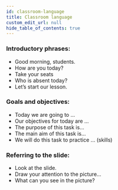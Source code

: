 ```yaml
---
id: classroom-language
title: Classroom language
custom_edit_url: null
hide_table_of_contents: true
---
```


### Introductory phrases:

* Good morning, students. 
* How are you today?
* Take your seats
* Who is absent today?
* Let’s start our lesson.

### Goals and objectives:

* Today we are going to ...
* Our objectives for today are ...
* The purpose of this task is...
* The main aim of this task is...
* We will do this task to practice ... (skills) 

### Referring to the slide:

* Look at the slide.
* Draw your attention to the picture...
* What can you see in the picture?

